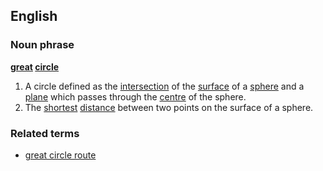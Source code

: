 ==English==
===Noun phrase===
'''[[great]] [[circle]]'''
#A circle defined as the [[intersection]] of the [[surface]] of a [[sphere]] and a [[plane]] which passes through the [[centre]] of the sphere.
#The [[shortest]] [[distance]] between two points on the surface of a sphere.
===Related terms===
*[[great circle route]]
